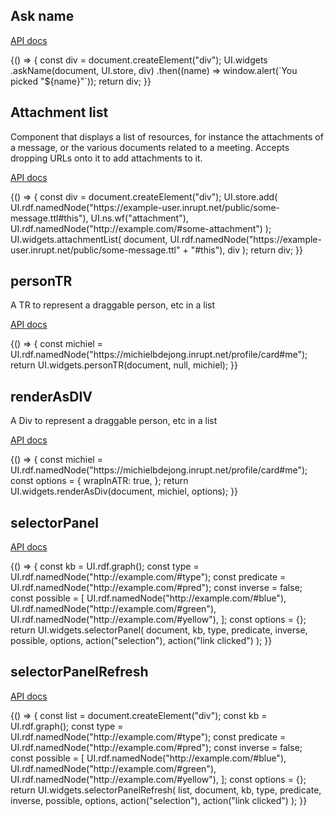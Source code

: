 


<Meta title="Interactive" />

## Ask name

[API docs](https://solidos.github.io/solid-ui/docs/api/modules/_widgets_buttons_.html#askname)

<Canvas>
  <Story name="Ask name">
    {() => {
      const div = document.createElement("div");
      UI.widgets
        .askName(document, UI.store, div)
        .then((name) => window.alert(`You picked "${name}"`));
      return div;
    }}
  </Story>
</Canvas>

## Attachment list

Component that displays a list of resources, for instance the attachments of a message, or the various documents related to a meeting.
Accepts dropping URLs onto it to add attachments to it.

[API docs](https://solidos.github.io/solid-ui/docs/api/modules/_widgets_buttons_.html#attachmentlist)

<Canvas>
  <Story name="Attachment list">
    {() => {
      const div = document.createElement("div");
      UI.store.add(
        UI.rdf.namedNode("https://example-user.inrupt.net/public/some-message.ttl#this"),
        UI.ns.wf("attachment"),
        UI.rdf.namedNode("http://example.com/#some-attachment")
      );
      UI.widgets.attachmentList(
        document,
        UI.rdf.namedNode("https://example-user.inrupt.net/public/some-message.ttl" + "#this"),
        div
      );
      return div;
    }}
  </Story>
</Canvas>

## personTR

A TR to represent a draggable person, etc in a list

[API docs](https://solidos.github.io/solid-ui/docs/api/modules/_widgets_buttons_.html#persontr)

<Canvas>
  <Story name="Person TR">
    {() => {
      const michiel = UI.rdf.namedNode("https://michielbdejong.inrupt.net/profile/card#me");
      return UI.widgets.personTR(document, null, michiel);
    }}
  </Story>
</Canvas>

## renderAsDIV

A Div to represent a draggable person, etc in a list

[API docs](https://solidos.github.io/solid-ui/docs/api/modules/_widgets_buttons_.html#persontr)

<Canvas>
  <Story name="Render As DIV">
    {() => {
      const michiel = UI.rdf.namedNode("https://michielbdejong.inrupt.net/profile/card#me");
      const options = {
        wrapInATR: true,
      };
      return UI.widgets.renderAsDiv(document, michiel, options);
    }}
  </Story>
</Canvas>

## selectorPanel

[API docs](https://solidos.github.io/solid-ui/docs/api/modules/_widgets_buttons_.html#selectorpanel)

<Canvas>
  <Story name="selectorPanel">
    {() => {
      const kb = UI.rdf.graph();
      const type = UI.rdf.namedNode("http://example.com/#type");
      const predicate = UI.rdf.namedNode("http://example.com/#pred");
      const inverse = false;
      const possible = [
        UI.rdf.namedNode("http://example.com/#blue"),
        UI.rdf.namedNode("http://example.com/#green"),
        UI.rdf.namedNode("http://example.com/#yellow"),
      ];
      const options = {};
      return UI.widgets.selectorPanel(
        document,
        kb,
        type,
        predicate,
        inverse,
        possible,
        options,
        action("selection"),
        action("link clicked")
      );
    }}
  </Story>
</Canvas>

## selectorPanelRefresh

[API docs](https://solidos.github.io/solid-ui/docs/api/modules/_widgets_buttons_.html#selectorpanelrefresh)

<Canvas>
  <Story name="selectorPanelRefresh">
    {() => {
      const list = document.createElement("div");
      const kb = UI.rdf.graph();
      const type = UI.rdf.namedNode("http://example.com/#type");
      const predicate = UI.rdf.namedNode("http://example.com/#pred");
      const inverse = false;
      const possible = [
        UI.rdf.namedNode("http://example.com/#blue"),
        UI.rdf.namedNode("http://example.com/#green"),
        UI.rdf.namedNode("http://example.com/#yellow"),
      ];
      const options = {};
      return UI.widgets.selectorPanelRefresh(
        list,
        document,
        kb,
        type,
        predicate,
        inverse,
        possible,
        options,
        action("selection"),
        action("link clicked")
      );
    }}
  </Story>
</Canvas>
